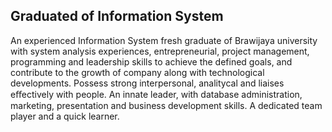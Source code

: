 ## Graduated of Information System
An experienced Information System fresh graduate of Brawijaya university with system analysis  experiences, entrepreneurial, project management, programming and leadership skills to achieve the defined goals, and contribute to the growth of company along with technological developments. Possess strong interpersonal, analitycal and liaises eﬀectively with people. An innate leader, with database administration, marketing, presentation and business development skills. A dedicated team player and a quick learner.